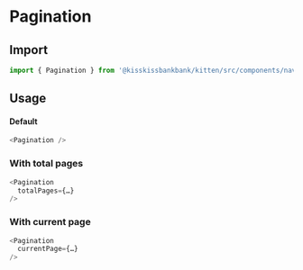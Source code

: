 
<Meta title="Navigation" component={Pagination} />

# Pagination

## Import

```js
import { Pagination } from '@kisskissbankbank/kitten/src/components/navigation/pagination'
```

## Usage

<Canvas>
  <Story name="Pagination" story={stories.Default} />
</Canvas>

#### Default

```js
<Pagination />
```

### With total pages

```js
<Pagination
  totalPages={…}
/>
```

### With current page

```js
<Pagination
  currentPage={…}
/>
```
